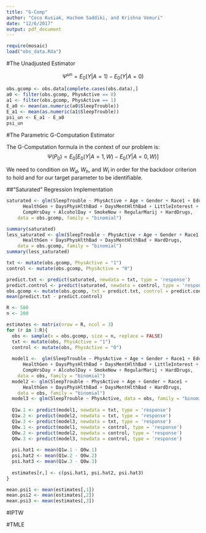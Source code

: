 ```yaml
---
title: "G-Comp"
author: "Coco Kusiak, Hachem Saddiki, and Krishna Vemuri"
date: "12/6/2017"
output: pdf_document
---
```


```r
require(mosaic)
load("obs_data.Rda")
```  

#The Unadjusted Estimator  

$$\Psi^{un} = E_0(Y|A=1) - E_0(Y|A=0)$$

```r
obs.gcomp <- obs.data[complete.cases(obs.data),]
a0 <- filter(obs.gcomp, PhysActive == 0)
a1 <- filter(obs.gcomp, PhysActive == 1)
E_a0 <- mean(as.numeric(a0$SleepTrouble))
E_a1 <- mean(as.numeric(a1$SleepTrouble))
psi_un <- E_a1 - E_a0
psi_un
```

#The Parametric G-Computation Estimator  

The G-Computation formula in the context of our problem is:  
$$\Psi(P_0) = E_0[E_0(Y|A=1, W) - E_0(Y|A=0,W)]$$  

We need to condition on $W_d$, $W_h$, and $W_l$ in order for the backdoor criterion to hold and for our target parameter to be identifiable.  



##"Saturated" Regression Implementation




```r
saturated <- glm(SleepTrouble ~ PhysActive + Age + Gender + Race1 + Education + MaritalStatus + HHIncomeMid + HomeOwn +
      HealthGen + DaysPhysHlthBad + DaysMentHlthBad + LittleInterest + Depressed + TVHrsDay + 
      CompHrsDay + AlcoholDay + SmokeNow + RegularMarij + HardDrugs, 
    data = obs.gcomp, family = "binomial")

summary(saturated)
less_saturated <- glm(SleepTrouble ~ PhysActive + Age + Gender + Race1 + 
      HealthGen + DaysPhysHlthBad + DaysMentHlthBad + HardDrugs, 
    data = obs.gcomp, family = "binomial")
summary(less_saturated)

```

```r
txt <- mutate(obs.gcomp, PhysActive = "1")
control <- mutate(obs.gcomp, PhysActive = "0")

predict.txt <- predict(saturated, newdata = txt, type = 'response')
predict.control <- predict(saturated, newdata = control, type = 'response')
obs.gcomp <- mutate(obs.gcomp, txt = predict.txt, control = predict.control)
mean(predict.txt - predict.control)
```

```r
R <- 500
n <- 200

estimates <- matrix(nrow = R, ncol = 3)
for (r in 1:R){
  obs <- sample(x = obs.gcomp, size = n, replace = FALSE)
  txt <- mutate(obs, PhysActive = "1")
  control <- mutate(obs, PhysActive = "0")
  
  model1 <-  glm(SleepTrouble ~ PhysActive + Age + Gender + Race1 + Education + MaritalStatus + HHIncomeMid + HomeOwn +
      HealthGen + DaysPhysHlthBad + DaysMentHlthBad + LittleInterest + Depressed + TVHrsDay + 
      CompHrsDay + AlcoholDay + SmokeNow + RegularMarij + HardDrugs, 
    data = obs, family = "binomial")
  model2 <- glm(SleepTrouble ~ PhysActive + Age + Gender + Race1 + 
      HealthGen + DaysPhysHlthBad + DaysMentHlthBad + HardDrugs, 
    data = obs, family = "binomial")
  model3 <- glm(SleepTrouble ~ PhysActive, data = obs, family = "binomial")
  
  Q1w.1 <- predict(model1, newdata = txt, type = 'response')
  Q1w.2 <- predict(model2, newdata = txt, type = 'response')
  Q1w.3 <- predict(model3, newdata = txt, type = 'response')
  Q0w.1 <- predict(model1, newdata = control, type = 'response')
  Q0w.2 <- predict(model2, newdata = control, type = 'response')
  Q0w.3 <- predict(model3, newdata = control, type = 'response')
  
  psi.hat1 <- mean(Q1w.1 - Q0w.1)
  psi.hat2 <- mean(Q1w.2 - Q0w.2)
  psi.hat3 <- mean(Q1w.3 - Q0w.3)
  
  estimates[r,] <- c(psi.hat1, psi.hat2, psi.hat3)
}

mean.psi1 <- mean(estimates[,1])
mean.psi2 <- mean(estimates[,2])
mean.psi3 <- mean(estimates[,3])
```  




#IPTW  













#TMLE  





